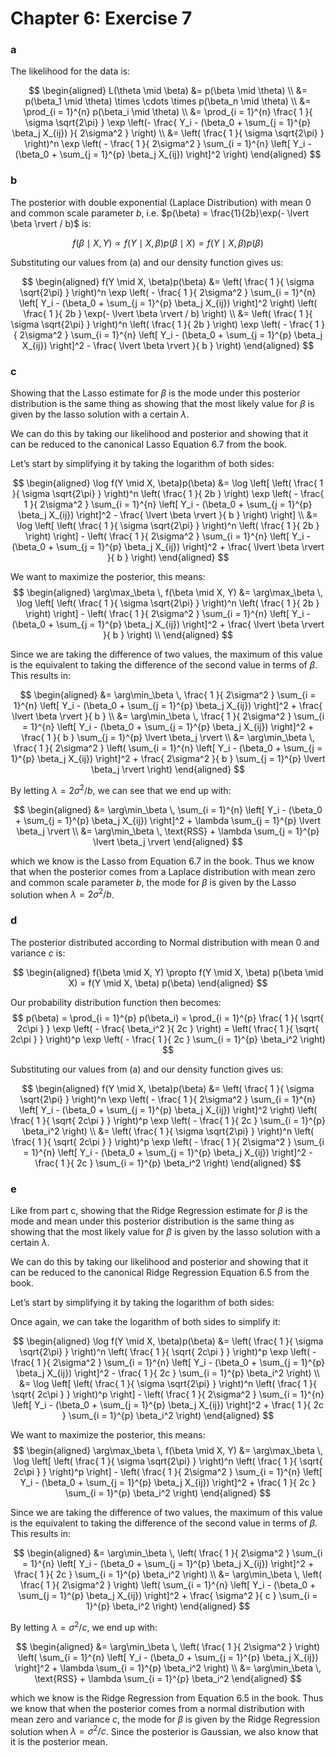 Chapter 6: Exercise 7
========================================================

### a
The likelihood for the data is:

$$
\begin{aligned}
    L(\theta \mid \beta)
    &= p(\beta \mid \theta)
    \\
    &= p(\beta_1 \mid \theta)
    \times \cdots
    \times p(\beta_n \mid \theta)
    \\
    &= \prod_{i = 1}^{n}
    p(\beta_i \mid \theta)
    \\
    &= \prod_{i = 1}^{n}
    \frac{
        1
    }{
        \sigma \sqrt{2\pi}
    }
    \exp
    \left(-
        \frac{
            Y_i - (\beta_0 + \sum_{j = 1}^{p} \beta_j X_{ij})
        }{
            2\sigma^2
        }
    \right)
    \\
    &=
    \left(
        \frac{
            1
        }{
            \sigma \sqrt{2\pi}
        }
    \right)^n
    \exp
    \left(
        - \frac{
            1
        }{
            2\sigma^2
        }
        \sum_{i = 1}^{n}
        \left[
            Y_i - (\beta_0 + \sum_{j = 1}^{p} \beta_j X_{ij})
        \right]^2
    \right)
\end{aligned}
$$

### b
The posterior with double exponential (Laplace Distribution) with mean 0 and
common scale parameter $b$, i.e. $p(\beta) = \frac{1}{2b}\exp(- \lvert \beta
\rvert / b)$ is:

$$
    f(\beta \mid X, Y)
    \propto f(Y \mid X, \beta) p(\beta \mid X)
    = f(Y \mid X, \beta) p(\beta)
$$

Substituting our values from (a) and our density function gives us:

$$
\begin{aligned}
    f(Y \mid X, \beta)p(\beta)
    &=
    \left(
        \frac{
            1
        }{
            \sigma \sqrt{2\pi}
        }
    \right)^n
    \exp
    \left(
        - \frac{
            1
        }{
            2\sigma^2
        }
        \sum_{i = 1}^{n}
        \left[
            Y_i - (\beta_0 + \sum_{j = 1}^{p} \beta_j X_{ij})
        \right]^2
    \right)
    \left(
        \frac{
            1
        }{
            2b
        }
        \exp(- \lvert \beta \rvert / b)
    \right)
    \\
    &=
    \left(
        \frac{
            1
        }{
            \sigma \sqrt{2\pi}
        }
    \right)^n
    \left(
        \frac{
            1
        }{
            2b
        }
    \right)
    \exp
    \left(
        - \frac{
            1
        }{
            2\sigma^2
        }
        \sum_{i = 1}^{n}
        \left[
            Y_i - (\beta_0 + \sum_{j = 1}^{p} \beta_j X_{ij})
        \right]^2
        -
        \frac{
            \lvert \beta \rvert
        }{
            b
            }
    \right)
\end{aligned}
$$


### c

Showing that the Lasso estimate for $\beta$ is the mode under this posterior
distribution is the same thing as showing that the most likely value for
$\beta$ is given by the lasso solution with a certain $\lambda$.

We can do this by taking our likelihood and posterior and showing that it can
be reduced to the canonical Lasso Equation 6.7 from the book.

Let's start by simplifying it by taking the logarithm of both sides:

$$
\begin{aligned}
    \log
    f(Y \mid X, \beta)p(\beta)
    &=
    \log
    \left[
        \left(
            \frac{
                1
            }{
                \sigma \sqrt{2\pi}
            }
        \right)^n
        \left(
            \frac{
                1
            }{
                2b
            }
        \right)
        \exp
        \left(
            - \frac{
                1
            }{
                2\sigma^2
            }
            \sum_{i = 1}^{n}
            \left[
                Y_i - (\beta_0 + \sum_{j = 1}^{p} \beta_j X_{ij})
            \right]^2
            -
            \frac{
                \lvert \beta \rvert
            }{
                b
                }
        \right)
    \right]
    \\
    &=
    \log
    \left[
        \left(
            \frac{
                1
            }{
                \sigma \sqrt{2\pi}
            }
        \right)^n
        \left(
            \frac{
                1
            }{
                2b
            }
        \right)
    \right]
    -
    \left(
        \frac{
            1
        }{
            2\sigma^2
        }
        \sum_{i = 1}^{n}
        \left[
            Y_i - (\beta_0 + \sum_{j = 1}^{p} \beta_j X_{ij})
        \right]^2
        +
        \frac{
            \lvert \beta \rvert
        }{
            b
        }
    \right)
\end{aligned}
$$

We want to maximize the posterior, this means:
$$
\begin{aligned}
    \arg\max_\beta \, f(\beta \mid X, Y)
    &=
    \arg\max_\beta
    \,
    \log
    \left[
        \left(
            \frac{
                1
            }{
                \sigma \sqrt{2\pi}
            }
        \right)^n
        \left(
            \frac{
                1
            }{
                2b
            }
        \right)
    \right]
    -
    \left(
        \frac{
            1
        }{
            2\sigma^2
        }
        \sum_{i = 1}^{n}
        \left[
            Y_i - (\beta_0 + \sum_{j = 1}^{p} \beta_j X_{ij})
        \right]^2
        +
        \frac{
            \lvert \beta \rvert
        }{
            b
            }
    \right)
    \\
\end{aligned}
$$

Since we are taking the difference of two values, the maximum of this value is
the equivalent to taking the difference of the second value in terms of
$\beta$. This results in:

$$
\begin{aligned}
    &=
    \arg\min_\beta
    \,
    \frac{
        1
    }{
        2\sigma^2
    }
    \sum_{i = 1}^{n}
    \left[
        Y_i - (\beta_0 + \sum_{j = 1}^{p} \beta_j X_{ij})
    \right]^2
    +
    \frac{
        \lvert \beta \rvert
    }{
        b
    }
    \\
    &=
    \arg\min_\beta
    \,
    \frac{
        1
    }{
        2\sigma^2
    }
    \sum_{i = 1}^{n}
    \left[
        Y_i - (\beta_0 + \sum_{j = 1}^{p} \beta_j X_{ij})
    \right]^2
    +
    \frac{
        1
    }{
        b
    }
    \sum_{j = 1}^{p} \lvert \beta_j \rvert
    \\
    &=
    \arg\min_\beta
    \,
    \frac{
        1
    }{
        2\sigma^2
    }
    \left(
        \sum_{i = 1}^{n}
        \left[
            Y_i - (\beta_0 + \sum_{j = 1}^{p} \beta_j X_{ij})
        \right]^2
        +
        \frac{
            2\sigma^2
        }{
            b
        }
        \sum_{j = 1}^{p} \lvert \beta_j \rvert
    \right)
\end{aligned}
$$

By letting $\lambda = 2\sigma^2/b$, we can see that we end up with:

$$
\begin{aligned}
    &=
    \arg\min_\beta
    \,
    \sum_{i = 1}^{n}
    \left[
        Y_i - (\beta_0 + \sum_{j = 1}^{p} \beta_j X_{ij})
    \right]^2
    +
    \lambda
    \sum_{j = 1}^{p} \lvert \beta_j \rvert
    \\
    &=
    \arg\min_\beta
    \,
    \text{RSS}
    +
    \lambda
    \sum_{j = 1}^{p} \lvert \beta_j \rvert
\end{aligned}
$$

which we know is the Lasso from Equation 6.7 in the book. Thus we know that
when the posterior comes from a Laplace distribution with mean zero and common
scale parameter $b$, the mode for $\beta$ is given by the Lasso solution when
$\lambda = 2\sigma^2 / b$.

### d
The posterior distributed according to Normal distribution with mean 0 and
variance $c$ is:

$$
\begin{aligned}
    f(\beta \mid X, Y)
    \propto f(Y \mid X, \beta) p(\beta \mid X)
    = f(Y \mid X, \beta) p(\beta)
\end{aligned}
$$

Our probability distribution function then becomes:
$$
        p(\beta)
        = \prod_{i = 1}^{p} p(\beta_i)
        = \prod_{i = 1}^{p}
        \frac{
            1
        }{
            \sqrt{
                2c\pi
            }
        }
        \exp \left(
            - \frac{
                \beta_i^2
                }{
                    2c
                }
        \right)
        = \left(
            \frac{
                1
            }{
                \sqrt{
                    2c\pi
                }
            }
        \right)^p
        \exp \left(
            - \frac{
                1
            }{
                2c
            }
            \sum_{i = 1}^{p} \beta_i^2
        \right)
$$

Substituting our values from (a) and our density function gives us:

$$
\begin{aligned}
    f(Y \mid X, \beta)p(\beta)
    &=
    \left(
        \frac{
            1
        }{
            \sigma \sqrt{2\pi}
        }
    \right)^n
    \exp
    \left(
        - \frac{
            1
        }{
            2\sigma^2
        }
        \sum_{i = 1}^{n}
        \left[
            Y_i - (\beta_0 + \sum_{j = 1}^{p} \beta_j X_{ij})
        \right]^2
    \right)
    \left(
        \frac{
            1
        }{
            \sqrt{
                2c\pi
            }
        }
    \right)^p
    \exp \left(
        - \frac{
            1
        }{
            2c
        }
        \sum_{i = 1}^{p} \beta_i^2
    \right)
    \\
    &=
    \left(
        \frac{
            1
        }{
            \sigma \sqrt{2\pi}
        }
    \right)^n
    \left(
        \frac{
            1
        }{
            \sqrt{
                2c\pi
            }
        }
    \right)^p
    \exp
    \left(
        - \frac{
            1
        }{
            2\sigma^2
        }
        \sum_{i = 1}^{n}
        \left[
            Y_i - (\beta_0 + \sum_{j = 1}^{p} \beta_j X_{ij})
        \right]^2
        - \frac{
            1
        }{
            2c
        }
        \sum_{i = 1}^{p} \beta_i^2
    \right)
\end{aligned}
$$

### e

Like from part c, showing that the Ridge Regression estimate for $\beta$ is
the mode and mean under this posterior distribution is the same thing as
showing that the most likely value for $\beta$ is given by the lasso solution
with a certain $\lambda$.

We can do this by taking our likelihood and posterior and showing that it can
be reduced to the canonical Ridge Regression Equation 6.5 from the book.

Let's start by simplifying it by taking the logarithm of both sides:

Once again, we can take the logarithm of both sides to simplify it:

$$
\begin{aligned}
    \log f(Y \mid X, \beta)p(\beta)
    &=
    \left(
        \frac{
            1
        }{
            \sigma \sqrt{2\pi}
        }
    \right)^n
    \left(
        \frac{
            1
        }{
            \sqrt{
                2c\pi
            }
        }
    \right)^p
    \exp
    \left(
        - \frac{
            1
        }{
            2\sigma^2
        }
        \sum_{i = 1}^{n}
        \left[
            Y_i - (\beta_0 + \sum_{j = 1}^{p} \beta_j X_{ij})
        \right]^2
        - \frac{
            1
        }{
            2c
        }
        \sum_{i = 1}^{p} \beta_i^2
    \right)
    \\
    &=
    \log
    \left[
        \left(
            \frac{
                1
            }{
                \sigma \sqrt{2\pi}
            }
        \right)^n
        \left(
            \frac{
                1
            }{
                \sqrt{
                    2c\pi
                }
            }
        \right)^p
    \right]
    -
    \left(
        \frac{
            1
        }{
            2\sigma^2
        }
        \sum_{i = 1}^{n}
        \left[
            Y_i - (\beta_0 + \sum_{j = 1}^{p} \beta_j X_{ij})
        \right]^2
        +
        \frac{
            1
        }{
            2c
        }
        \sum_{i = 1}^{p} \beta_i^2
    \right)
\end{aligned}
$$

We want to maximize the posterior, this means:
$$
\begin{aligned}
    \arg\max_\beta \, f(\beta \mid X, Y)
    &=
    \arg\max_\beta
    \,
    \log
    \left[
        \left(
            \frac{
                1
            }{
                \sigma \sqrt{2\pi}
            }
        \right)^n
        \left(
            \frac{
                1
            }{
                \sqrt{
                    2c\pi
                }
            }
        \right)^p
    \right]
    -
    \left(
        \frac{
            1
        }{
            2\sigma^2
        }
        \sum_{i = 1}^{n}
        \left[
            Y_i - (\beta_0 + \sum_{j = 1}^{p} \beta_j X_{ij})
        \right]^2
        +
        \frac{
            1
        }{
            2c
        }
        \sum_{i = 1}^{p} \beta_i^2
    \right)
\end{aligned}
$$

Since we are taking the difference of two values, the maximum of this value is
the equivalent to taking the difference of the second value in terms of
$\beta$. This results in:

$$
\begin{aligned}
    &=
    \arg\min_\beta
    \,
    \left(
        \frac{
            1
        }{
            2\sigma^2
        }
        \sum_{i = 1}^{n}
        \left[
            Y_i - (\beta_0 + \sum_{j = 1}^{p} \beta_j X_{ij})
        \right]^2
        +
        \frac{
            1
        }{
            2c
        }
        \sum_{i = 1}^{p} \beta_i^2
    \right)
    \\
    &=
    \arg\min_\beta
    \,
    \left(
        \frac{
            1
        }{
            2\sigma^2
        }
    \right)
    \left(
        \sum_{i = 1}^{n}
        \left[
            Y_i - (\beta_0 + \sum_{j = 1}^{p} \beta_j X_{ij})
        \right]^2
        +
        \frac{
            \sigma^2
        }{
            c
        }
        \sum_{i = 1}^{p} \beta_i^2
    \right)
\end{aligned}
$$

By letting $\lambda = \sigma^2/ c$, we end up with:

$$
\begin{aligned}
    &=
    \arg\min_\beta
    \,
    \left(
        \frac{
            1
        }{
            2\sigma^2
        }
    \right)
    \left(
        \sum_{i = 1}^{n}
        \left[
            Y_i - (\beta_0 + \sum_{j = 1}^{p} \beta_j X_{ij})
        \right]^2
        +
        \lambda
        \sum_{i = 1}^{p} \beta_i^2
    \right)
    \\
    &=
    \arg\min_\beta
    \,
    \text{RSS}
    +
    \lambda
    \sum_{i = 1}^{p} \beta_i^2
\end{aligned}
$$

which we know is the Ridge Regression from Equation 6.5 in the book. Thus we
know that when the posterior comes from a normal distribution with mean zero
and variance $c$, the mode for $\beta$ is given by the Ridge Regression
solution when $\lambda = \sigma^2 / c$. Since the posterior is Gaussian, we
also know that it is the posterior mean.
